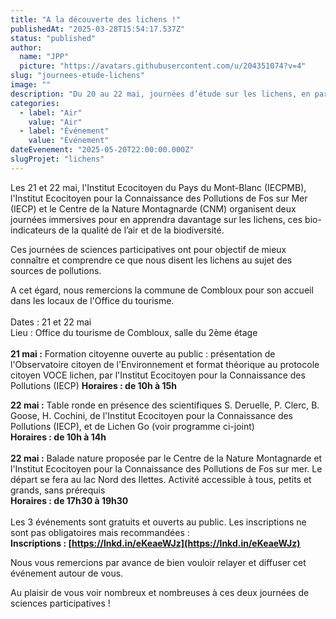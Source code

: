 ```yaml
---
title: "A la découverte des lichens !"
publishedAt: "2025-03-28T15:54:17.537Z"
status: "published"
author:
  name: "JPP"
  picture: "https://avatars.githubusercontent.com/u/204351074?v=4"
slug: "journees-etude-lichens"
image: ""
description: "Du 20 au 22 mai, journées d’étude sur les lichens, en partenariat avec L’institut Ecocitoyen de Fos sur Mer, ouvertes aux partenaires associatifs du territoire du Mont-Blanc."
categories:
  - label: "Air"
    value: "Air"
  - label: "Événement"
    value: "Événement"
dateEvenement: "2025-05-20T22:00:00.000Z"
slugProjet: "lichens"
---
```


Les 21 et 22 mai, l'Institut Ecocitoyen du Pays du Mont-Blanc (IECPMB), l'Institut Ecocitoyen pour la Connaissance des Pollutions de Fos sur Mer (IECP) et le Centre de la Nature Montagnarde (CNM) organisent deux journées immersives pour en apprendra davantage sur les lichens, ces bio-indicateurs de la qualité de l’air et de la biodiversité.

Ces journées de sciences participatives ont pour objectif de mieux connaître et comprendre ce que nous disent les lichens au sujet des sources de pollutions.

A cet égard, nous remercions la commune de Combloux pour son accueil dans les locaux de l'Office du tourisme. \
\
Dates : 21 et 22 mai\
Lieu : Office du tourisme de Combloux, salle du 2ème étage\
\
**21 mai :** Formation citoyenne ouverte au public : présentation de l'Observatoire citoyen de l'Environnement et format théorique au protocole citoyen VOCE lichen, par l'Institut Ecocitoyen pour la Connaissance des Pollutions (IECP)                                                                                           **Horaires : de 10h à 15h**

**22 mai :** Table ronde en présence des scientifiques S. Deruelle, P. Clerc, B. Goose, H. Cochini, de l'Institut Ecocitoyen pour la Connaissance des Pollutions (IECP), et de Lichen Go (voir programme ci-joint)\
**Horaires : de 10h à 14h**\
\
**22 mai :** Balade nature proposée par le Centre de la Nature Montagnarde et l'Institut Ecocitoyen pour la Connaissance des Pollutions de Fos sur mer. Le départ se fera au lac Nord des Ilettes. Activité accessible à tous, petits et grands, sans prérequis\
**Horaires : de 17h30 à 19h30**\
\
Les 3 événements sont gratuits et ouverts au public. Les inscriptions ne sont pas obligatoires mais recommandées : \
**Inscriptions : [https://lnkd.in/eKeaeWJz](https://lnkd.in/eKeaeWJz)**

Nous vous remercions par avance de bien vouloir relayer et diffuser cet événement autour de vous.

Au plaisir de vous voir nombreux et nombreuses à ces deux journées de sciences participatives !
